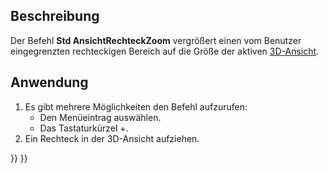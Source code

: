 <languages/>

{{Docnav/de
|[[Std_ViewZoomOut/de|AnsichtVerkleinern]]
|[[Std_ViewDockUndockFullscreen/de|AnsichtAndockenAbdockenVollbild]]
|[[Std_View_Menu/de|Std Menü Ansicht]]
|IconL=Std_ViewZoomOut.svg
|IconR=
|IconC=Freecad.svg
}}

{{GuiCommand/de
|Name=Std ViewBoxZoom
|Name/de=Std AnsichtRechteckZoom
|MenuLocation=Ansicht → Zoom → Zoomen mit Rechteck
|Workbenches=Alle
|Shortcut={{KEY|Ctrl}}+{{KEY|B}}
|SeeAlso=[[Std_ViewZoomIn/de|Std Vergrößern]], [[Std_ViewZoomOut/de|Std Verkleinern]]
}}

<span id="Description"></span>
==Beschreibung==

Der Befehl '''Std AnsichtRechteckZoom''' vergrößert einen vom Benutzer eingegrenzten rechteckigen Bereich auf die Größe der aktiven [[3D_view/de|3D-Ansicht]].

<span id="Usage"></span>
==Anwendung==

# Es gibt mehrere Möglichkeiten den Befehl aufzurufen:
#* Den Menüeintrag {{MenuCommand|Ansicht → Zoom → [[Image:Std_ViewBoxZoom.svg|16px]] Zoomen mit Rechteck}} auswählen.
#* Das Tastaturkürzel {{KEY|Ctrl}}+{{KEY|B}}.
# Ein Rechteck in der 3D-Ansicht aufziehen.


{{Docnav/de
|[[Std_ViewZoomOut/de|AnsichtVerkleinern]]
|[[Std_ViewDockUndockFullscreen/de|AnsichtAndockenAbdockenVollbild]]
|[[Std_View_Menu/de|Std Menü Ansicht]]
|IconL=Std_ViewZoomOut.svg
|IconR=
|IconC=Freecad.svg
}}

{{Std_Base_navi{{#translation:}}}}
{{Userdocnavi{{#translation:}}}}